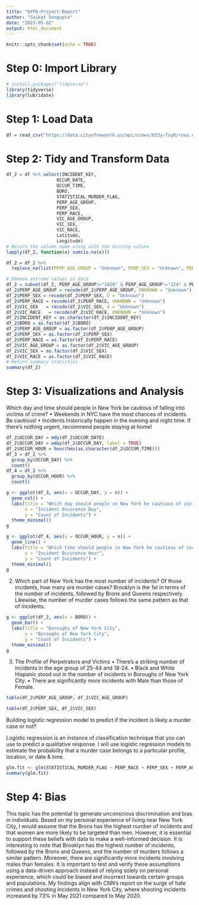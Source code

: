 ```yaml
---
title: "NYPD-Project-Report"
author: "Saikat Sengupta"
date: "2023-05-02"
output: html_document
---
```


```r
knitr::opts_chunk$set(echo = TRUE)
```

# Step 0: Import Library

```r
# install.packages("tidyverse")
library(tidyverse)
library(lubridate)
```

# Step 1: Load Data

```r
df = read_csv("https://data.cityofnewyork.us/api/views/833y-fsy8/rows.csv?accessType=DOWNLOAD")
```

# Step 2: Tidy and Transform Data
```r
df_2 = df %>% select(INCIDENT_KEY,
                   OCCUR_DATE,
                   OCCUR_TIME,
                   BORO,
                   STATISTICAL_MURDER_FLAG,
                   PERP_AGE_GROUP,
                   PERP_SEX,
                   PERP_RACE,
                   VIC_AGE_GROUP,
                   VIC_SEX,
                   VIC_RACE,
                   Latitude,
                   Longitude)
# Return the column name along with the missing values
lapply(df_2, function(x) sum(is.na(x)))
```

```r
df_2 = df_2 %>%
  replace_na(list(PERP_AGE_GROUP = "Unknown", PERP_SEX = "Unknown", PERP_RACE = "Unknown"))

# Remove extreme values in data
df_2 = subset(df_2, PERP_AGE_GROUP!="1020" & PERP_AGE_GROUP!="224" & PERP_AGE_GROUP!="940")
df_2$PERP_AGE_GROUP = recode(df_2$PERP_AGE_GROUP, UNKNOWN = "Unknown")
df_2$PERP_SEX = recode(df_2$PERP_SEX, U = "Unknown")
df_2$PERP_RACE = recode(df_2$PERP_RACE, UNKNOWN = "Unknown")
df_2$VIC_SEX   = recode(df_2$VIC_SEX, U = "Unknown")
df_2$VIC_RACE   = recode(df_2$VIC_RACE, UNKNOWN = "Unknown")
df_2$INCIDENT_KEY = as.character(df_2$INCIDENT_KEY)
df_2$BORO = as.factor(df_2$BORO)
df_2$PERP_AGE_GROUP = as.factor(df_2$PERP_AGE_GROUP)
df_2$PERP_SEX = as.factor(df_2$PERP_SEX)
df_2$PERP_RACE = as.factor(df_2$PERP_RACE)
df_2$VIC_AGE_GROUP = as.factor(df_2$VIC_AGE_GROUP)
df_2$VIC_SEX = as.factor(df_2$VIC_SEX)
df_2$VIC_RACE = as.factor(df_2$VIC_RACE)
# Return summary statistics
summary(df_2)
```

# Step 3: Visualizations and Analysis

Which day and time should people in New York be cautious of falling into victims of crime?
• Weekends in NYC have the most chances of incidents. Be cautious!
• Incidents historically happen in the evening and night time. If there’s nothing urgent, recommend people staying at home!
```r
df_2$OCCUR_DAY = mdy(df_2$OCCUR_DATE)
df_2$OCCUR_DAY = wday(df_2$OCCUR_DAY, label = TRUE)
df_2$OCCUR_HOUR = hour(hms(as.character(df_2$OCCUR_TIME)))
df_3 = df_2 %>%
  group_by(OCCUR_DAY) %>%
  count()
df_4 = df_2 %>%
  group_by(OCCUR_HOUR) %>%
  count()
```

```r
g <- ggplot(df_3, aes(x = OCCUR_DAY, y = n)) +
  geom_col() +
  labs(title = "Which day should people in New York be cautious of incidents?",
       x = "Incident Occurence Day",
       y = "Count of Incidents") +
  theme_minimal()
g
```

```r
g <- ggplot(df_4, aes(x = OCCUR_HOUR, y = n)) +
  geom_line() +
  labs(title = "Which time should people in New York be cautious of incidents?",
       x = "Incident Occurence Hour",
       y = "Count of Incidents") +
  theme_minimal()
g
```

2. Which part of New York has the most number of incidents? Of those incidents, how many are murder cases?
Brooklyn is the 1st in terms of the number of incidents, followed by Bronx and Queens respectively. Likewise, the number of murder cases follows the same pattern as that of incidents.

```r
g <- ggplot(df_2, aes(x = BORO)) +
  geom_bar() +
  labs(title = "Boroughs of New York City",
       x = "Boroughs of New York City",
       y = "Count of Incidents") +
  theme_minimal()
g
```

3. The Profile of Perpetrators and Victims
• There’s a striking number of incidents in the age group of 25-44 and 18-24.
• Black and White Hispanic stood out in the number of incidents in Boroughs of New York City. 
• There are significantly more incidents with Male than those of Female.

```r
table(df_2$PERP_AGE_GROUP, df_2$VIC_AGE_GROUP)
```

```r
table(df_2$PERP_SEX, df_2$VIC_SEX)
```

Building logistic regression model to predict if the incident is likely a murder case or not?

Logistic regression is an instance of classification technique that you can use to predict a qualitative response. I will use logistic regression models to estimate the probability that a murder case belongs to a particular profile, location, or date & time.

```r
glm.fit <- glm(STATISTICAL_MURDER_FLAG ~ PERP_RACE + PERP_SEX + PERP_AGE_GROUP + OCCUR_HOUR + OCCUR_DAY + Latitude + Longitude, data = df_2, family = binomial)
summary(glm.fit)
```

# Step 4: Bias

This topic has the potential to generate unconscious discrimination and bias in individuals. Based on my personal experience of living near New York City, I would assume that the Bronx has the highest number of incidents and that women are more likely to be targeted than men. However, it is essential to support these beliefs with data to make a well-informed decision. It is interesting to note that Brooklyn has the highest number of incidents, followed by the Bronx and Queens, and the number of murders follows a similar pattern. Moreover, there are significantly more incidents involving males than females. It is important to test and verify these assumptions using a data-driven approach instead of relying solely on personal experience, which could be biased and incorrect towards certain groups and populations. My findings align with CNN's report on the surge of hate crimes and shooting incidents in New York City, where shooting incidents increased by 73% in May 2021 compared to May 2020.
